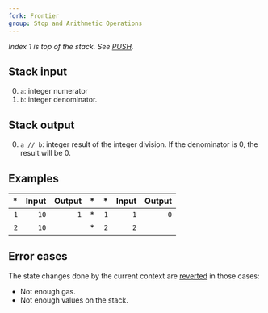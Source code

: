 ```yaml
---
fork: Frontier
group: Stop and Arithmetic Operations
---
```


*Index 1 is top of the stack. See [PUSH](/#60).*

## Stack input

0. `a`: integer numerator
1. `b`: integer denominator.

## Stack output

0. `a // b`: integer result of the integer division. If the denominator is 0, the result will be 0.

## Examples

| * | Input | Output | * | * | Input | Output |
|--:|------:|-------:|--:|--:|------:|-------:|
| `1` | `10` | `1` | * | `1` | `1` | `0` |
| `2` | `10` | | * | `2` | `2` | |


## Error cases

The state changes done by the current context are [reverted](#FD) in those cases:
- Not enough gas.
- Not enough values on the stack.
